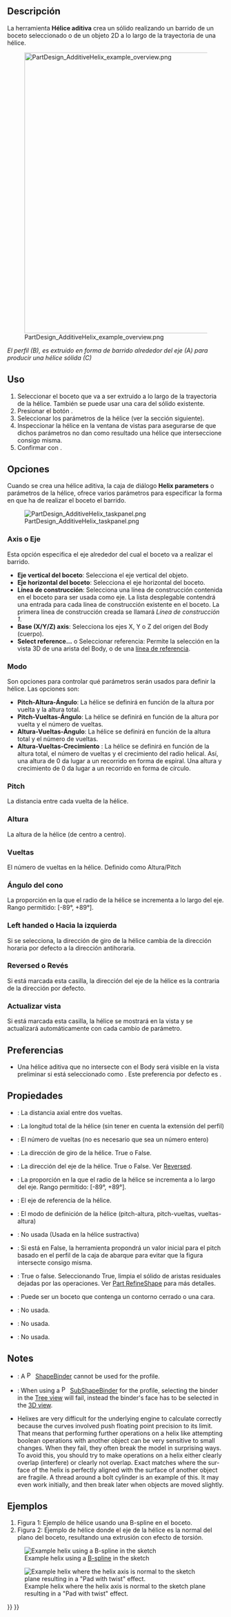 <languages/>

<div class="mw-translate-fuzzy">
{{Docnav/es
|[[PartDesign_AdditivePipe/es|Additive pipe]]
|[[PartDesign_CompPrimitiveAdditive/es|Crear una primitiva aditiva]]
|[[PartDesign_Workbench/es|PartDesign]]
|IconL=PartDesign_AdditivePipe.svg
|IconR=PartDesign_CompPrimitiveAdditive.png
|IconC=Workbench_PartDesign.svg
}}
</div>

<div class="mw-translate-fuzzy">
{{GuiCommand/es
|Name=PartDesign AdditiveHelix
|Name/es=PartDesign Hélice aditiva
|MenuLocation=PartDesign → Create an additive feature → Additive helix
|Workbenches=[[PartDesign_Workbench/es|PartDesign]]
|Version=0.19
|SeeAlso=[[PartDesign_SubtractiveHelix|PartDesign SubtractiveHelix]]
}}
</div>

<span id="Description"></span>
== Descripción ==

<div class="mw-translate-fuzzy">
La herramienta '''Hélice aditiva'''  crea un sólido realizando un barrido de un boceto seleccionado o de un objeto 2D a lo largo de la trayectoria de una hélice.
</div>

[[File:PartDesign_AdditiveHelix_example_overview.png|none|650px]]

''El perfil (B), es extruido en forma de barrido alrededor del eje (A) para producir una hélice sólida (C)''

<span id="Usage"></span>
== Uso ==

# Seleccionar el boceto que va a ser extruido a lo largo de la trayectoria de la hélice. También se puede usar una cara del sólido existente.
# Presionar el botón {{Button|[[Image:PartDesign_AdditiveHelix.svg|16px]] [[PartDesign_AdditiveHelix/es|PartDesign Hélice aditiva]]}} .
# Seleccionar los parámetros de la hélice (ver la sección siguiente).
# Inspeccionar la hélice en la ventana de vistas para asegurarse de que dichos parámetros no dan como resultado una hélice que interseccione consigo misma.
# Confirmar con {{Button|OK}}.

<span id="Options"></span>
== Opciones ==

Cuando se crea una hélice aditiva, la caja de diálogo '''Helix parameters''' o parámetros de la hélice, ofrece varios parámetros para especificar la forma en que ha de realizar el boceto el barrido.

[[File:PartDesign_AdditiveHelix_taskpanel.png|frame|left]]

<span id="Axis"></span>
=== Axis o Eje ===

<div class="mw-translate-fuzzy">
Esta opción especifica el eje alrededor del cual el boceto va a realizar el barrido.
* '''Eje vertical del boceto''': Selecciona el eje vertical del objeto.
* '''Eje horizontal del boceto''': Selecciona el eje horizontal del boceto.
* '''Línea de construcción''': Selecciona una línea de construcción contenida en el boceto para ser usada como eje. La lista desplegable contendrá una entrada para cada línea de construcción existente en el boceto. La primera línea de construcción creada se llamará ''Línea de construcción 1''.
* '''Base (X/Y/Z) axis''': Selecciona los ejes X, Y o Z del origen del Body (cuerpo).
* '''Select reference...''' o Seleccionar referencia: Permite la selección en la vista 3D de una arista del Body, o de una [[PartDesign_Line/es|línea de referencia]].
</div>

<span id="Mode"></span>
=== Modo ===

Son opciones para controlar qué parámetros serán usados para definir la hélice. Las opciones son:
* '''Pitch-Altura-Ángulo''': La hélice se definirá en función de la altura por vuelta y la altura total.
* '''Pitch-Vueltas-Ángulo''': La hélice se definirá en función de la altura por vuelta y el número de vueltas.
* '''Altura-Vueltas-Ángulo''': La hélice se definirá en función de la altura total y el número de vueltas.
* '''Altura-Vueltas-Crecimiento''' {{Version/es|0.20}}: La hélice se definirá en función de la altura total, el número de vueltas y el crecimiento del radio helical. Así, una altura de 0 da lugar a un recorrido en forma de espiral. Una altura y crecimiento de 0 da lugar a un recorrido en forma de círculo.

=== Pitch ===

La distancia entre cada vuelta de la hélice.

<span id="Height"></span>
=== Altura ===

La altura de la hélice (de centro a centro).

<span id="Turns"></span>
=== Vueltas ===

El número de vueltas en la hélice. Definido como Altura/Pitch

<span id="Cone_Angle"></span>
=== Ángulo del cono ===

<div class="mw-translate-fuzzy">
La proporción en la que el radio de la hélice se incrementa a lo largo del eje. Rango permitido: [-89°, +89°].
</div>

<span id="Left_handed"></span>
=== Left handed o Hacia la izquierda ===

Si se selecciona, la dirección de giro de la hélice cambia de la dirección horaria por defecto a la dirección antihoraria.

<span id="Reversed"></span>
=== Reversed o Revés===

Si está marcada esta casilla, la dirección del eje de la hélice es la contraria de la dirección por defecto.

<span id="Update_view"></span>
=== Actualizar vista ===

Si está marcada esta casilla, la hélice se mostrará en la vista y se actualizará automáticamente con cada cambio de parámetro.

<span id="Preferences"></span>
== Preferencias ==

* Una hélice aditiva que no intersecte con el Body será visible en la vista preliminar si {{MenuCommand|Herramientas → Editar parámetros... → BaseApp → Preferences → Mod → PartDesign → AdditiveHelixPreview}} está seleccionado como {{TRUE}}. Este preferencia por defecto es {{FALSE}}. {{Version/es|0.20}}

<span id="Properties"></span>
== Propiedades ==

<div class="mw-translate-fuzzy">
* {{PropertyData/es|Pitch}}: La distancia axial entre dos vueltas.
* {{PropertyData/es|Altura}}: La longitud total de la hélice (sin tener en cuenta la extensión del perfil)
* {{PropertyData/es|Vueltas}}: El número de vueltas (no es necesario que sea un número entero)
* {{PropertyData/es|Left Handed}}: La dirección de giro de la hélice. True o False.   
* {{PropertyData/es|Reversed}}: La dirección del eje de la hélice. True o False. Ver [[#Reversed|Reversed]].
* {{PropertyData/es|Ángulo}}: La proporción en la que el radio de la hélice se incrementa a lo largo del eje. Rango permitido: [-89°, +89°].
* {{PropertyData/es|Reference axis}}: El eje de referencia de la hélice.
* {{PropertyData/es|Mode}}: El modo de definición de la hélice (pitch-altura, pitch-vueltas, vueltas-altura)
* {{PropertyData/es|Outside}}: No usada (Usada en la hélice sustractiva)
* {{PropertyData/es|Has Been Edited}}: Si está en False, la herramienta propondrá un valor inicial para el pitch basado en el perfil de la caja de abarque para evitar que la figura intersecte consigo misma.
* {{PropertyData/es|Refine}}: True o false. Seleccionando True, limpia el sólido de aristas residuales dejadas por las operaciones. Ver [[Part_RefineShape|Part RefineShape]] para más detalles.
* {{PropertyData/es|Profile}}: Puede ser un boceto que contenga un contorno cerrado o una cara.
* {{PropertyData/es|Midplane}}: No usada.
* {{PropertyData/es|Up to face}}: No usada.
* {{PropertyData/es|Allow multiple face}}: No usada.
</div>

<div lang="en" dir="ltr" class="mw-content-ltr">
== Notes ==
</div>

<div lang="en" dir="ltr" class="mw-content-ltr">
* {{VersionMinus|0.21}}: A [[File:PartDesign_ShapeBinder.svg|16px]] [[PartDesign_ShapeBinder|ShapeBinder]] cannot be used for the profile.
* {{VersionMinus|0.21}}: When using a [[File:PartDesign_SubShapeBinder.svg|16px]] [[PartDesign_SubShapeBinder|SubShapeBinder]] for the profile, selecting the binder in the [[Tree_view|Tree view]] will fail, instead the binder's face has to be selected in the [[3D_view|3D view]].
* Helixes are very difficult for the underlying engine to calculate correctly because the curves involved push floating point precision to its limit. That means that performing further operations on a helix like attempting boolean operations with another object can be very sensitive to small changes. When they fail, they often break the model in surprising ways. To avoid this, you should try to make operations on a helix either clearly overlap (interfere) or clearly not overlap. Exact matches where the surface of the helix is perfectly aligned with the surface of another object are fragile. A thread around a bolt cylinder is an example of this. It may even work initially, and then break later when objects are moved slightly.
</div>

<span id="Examples"></span>
== Ejemplos ==

# Figura 1: Ejemplo de hélice usando una B-spline en el boceto.
# Figura 2: Ejemplo de hélice donde el eje de la hélice es la normal  del plano del boceto, resultando una extrusión con efecto de torsión.

<div lang="en" dir="ltr" class="mw-content-ltr">
[[File:PartDesign_AdditiveHelix_example_bspline.png|frame|left|Example helix using a [[Sketcher_CreateBSpline|B-spline]] in the sketch]]
</div>

<div lang="en" dir="ltr" class="mw-content-ltr">
[[File:PartDesign_AdditiveHelix_example_twisting_pad.png|frame|left|Example helix where the helix axis is normal to the sketch plane resulting in a "Pad with twist" effect.]]
</div>


<div class="mw-translate-fuzzy">
{{Docnav/es
|[[PartDesign_AdditivePipe/es|Additive pipe]]
|[[PartDesign_CompPrimitiveAdditive/es|Crear una primitiva aditiva]]
|[[PartDesign_Workbench/es|PartDesign]]
|IconL=PartDesign_AdditivePipe.svg
|IconR=PartDesign_CompPrimitiveAdditive.png
|IconC=Workbench_PartDesign.svg
}}
</div>

{{PartDesign Tools navi{{#translation:}}}}
{{Userdocnavi{{#translation:}}}}